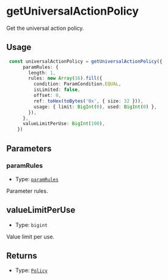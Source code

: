 # getUniversalActionPolicy

Get the universal action policy.

## Usage

```typescript copy
 const universalActionPolicy = getUniversalActionPolicy({
      paramRules: {
        length: 1,
        rules: new Array(16).fill({
          condition: ParamCondition.EQUAL,
          isLimited: false,
          offset: 0,
          ref: toHex(toBytes('0x', { size: 32 })),
          usage: { limit: BigInt(0), used: BigInt(0) },
        }),
      },
      valueLimitPerUse: BigInt(100),
    })
```

## Parameters

### paramRules

- Type: [`paramRules`](/module-sdk/glossary/types#paramrules-1)

Parameter rules.

## valueLimitPerUse

- Type: `bigint`

Value limit per use.

## Returns

- Type: [`Policy`](/module-sdk/glossary/types#policy-1)
